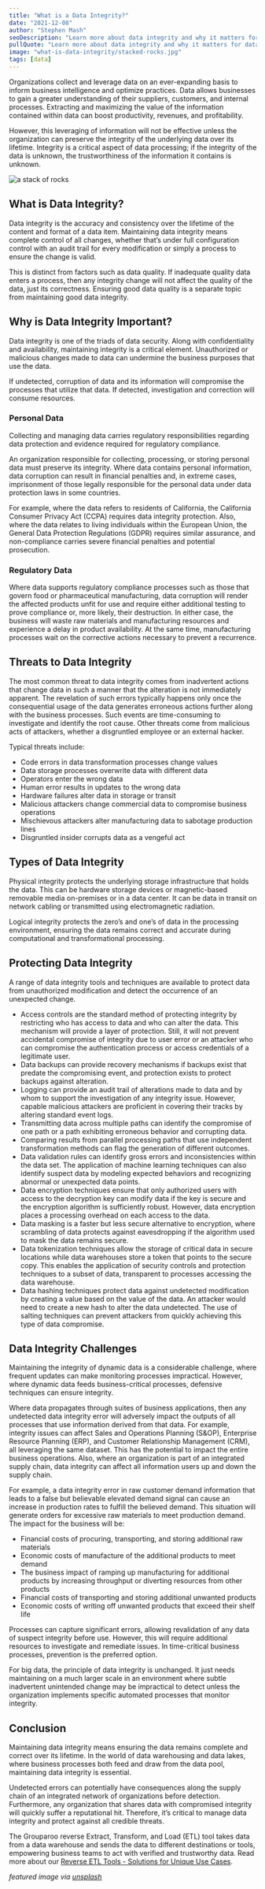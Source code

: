 ```yaml
---
title: "What is a Data Integrity?"
date: "2021-12-08"
author: "Stephen Mash"
seoDescription: "Learn more about data integrity and why it matters for data-driven companies. Grouparoo helps ensure your data is secure and consistent across your systems. ✓ Start a free trial now!"
pullQuote: "Learn more about data integrity and why it matters for data-driven companies. "
image: "what-is-data-integrity/stacked-rocks.jpg"
tags: [data]
---
```


Organizations collect and leverage data on an ever-expanding basis to inform business intelligence and optimize practices. Data allows businesses to gain a greater understanding of their suppliers, customers, and internal processes. Extracting and maximizing the value of the information contained within data can boost productivity, revenues, and profitability.

However, this leveraging of information will not be effective unless the organization can preserve the integrity of the underlying data over its lifetime. Integrity is a critical aspect of data processing; if the integrity of the data is unknown, the trustworthiness of the information it contains is unknown.

<Image
  alt="a stack of rocks"
  src="what-is-data-integrity/stacked-rocks.jpg"
  centered
  height={730}
  width={918}
/>

## What is Data Integrity?

Data integrity is the accuracy and consistency over the lifetime of the content and format of a data item. Maintaining data integrity means complete control of all changes, whether that’s under full configuration control with an audit trail for every modification or simply a process to ensure the change is valid.

This is distinct from factors such as data quality. If inadequate quality data enters a process, then any integrity change will not affect the quality of the data, just its correctness. Ensuring good data quality is a separate topic from maintaining good data integrity.

## Why is Data Integrity Important?

Data integrity is one of the triads of data security. Along with confidentiality and availability, maintaining integrity is a critical element. Unauthorized or malicious changes made to data can undermine the business purposes that use the data.

If undetected, corruption of data and its information will compromise the processes that utilize that data. If detected, investigation and correction will consume resources.

### Personal Data

Collecting and managing data carries regulatory responsibilities regarding data protection and evidence required for regulatory compliance.

An organization responsible for collecting, processing, or storing personal data must preserve its integrity. Where data contains personal information, data corruption can result in financial penalties and, in extreme cases, imprisonment of those legally responsible for the personal data under data protection laws in some countries.

For example, where the data refers to residents of California, the California Consumer Privacy Act (CCPA) requires data integrity protection. Also, where the data relates to living individuals within the European Union, the General Data Protection Regulations (GDPR) requires similar assurance, and non-compliance carries severe financial penalties and potential prosecution.

### Regulatory Data

Where data supports regulatory compliance processes such as those that govern food or pharmaceutical manufacturing, data corruption will render the affected products unfit for use and require either additional testing to prove compliance or, more likely, their destruction. In either case, the business will waste raw materials and manufacturing resources and experience a delay in product availability. At the same time, manufacturing processes wait on the corrective actions necessary to prevent a recurrence.

## Threats to Data Integrity

The most common threat to data integrity comes from inadvertent actions that change data in such a manner that the alteration is not immediately apparent. The revelation of such errors typically happens only once the consequential usage of the data generates erroneous actions further along with the business processes. Such events are time-consuming to investigate and identify the root cause. Other threats come from malicious acts of attackers, whether a disgruntled employee or an external hacker.

Typical threats include:

- Code errors in data transformation processes change values
- Data storage processes overwrite data with different data
- Operators enter the wrong data
- Human error results in updates to the wrong data
- Hardware failures alter data in storage or transit
- Malicious attackers change commercial data to compromise business operations
- Mischievous attackers alter manufacturing data to sabotage production lines
- Disgruntled insider corrupts data as a vengeful act

## Types of Data Integrity

Physical integrity protects the underlying storage infrastructure that holds the data. This can be hardware storage devices or magnetic-based removable media on-premises or in a data center. It can be data in transit on network cabling or transmitted using electromagnetic radiation.

Logical integrity protects the zero’s and one’s of data in the processing environment, ensuring the data remains correct and accurate during computational and transformational processing.

## Protecting Data Integrity

A range of data integrity tools and techniques are available to protect data from unauthorized modification and detect the occurrence of an unexpected change.

- Access controls are the standard method of protecting integrity by restricting who has access to data and who can alter the data. This mechanism will provide a layer of protection. Still, it will not prevent accidental compromise of integrity due to user error or an attacker who can compromise the authentication process or access credentials of a legitimate user.
- Data backups can provide recovery mechanisms if backups exist that predate the compromising event, and protection exists to protect backups against alteration.
- Logging can provide an audit trail of alterations made to data and by whom to support the investigation of any integrity issue. However, capable malicious attackers are proficient in covering their tracks by altering standard event logs.
- Transmitting data across multiple paths can identify the compromise of one path or a path exhibiting erroneous behavior and corrupting data.
- Comparing results from parallel processing paths that use independent transformation methods can flag the generation of different outcomes.
- Data validation rules can identify gross errors and inconsistencies within the data set. The application of machine learning techniques can also identify suspect data by modeling expected behaviors and recognizing abnormal or unexpected data points.
- Data encryption techniques ensure that only authorized users with access to the decryption key can modify data if the key is secure and the encryption algorithm is sufficiently robust. However, data encryption places a processing overhead on each access to the data.
- Data masking is a faster but less secure alternative to encryption, where scrambling of data protects against eavesdropping if the algorithm used to mask the data remains secure.
- Data tokenization techniques allow the storage of critical data in secure locations while data warehouses store a token that points to the secure copy. This enables the application of security controls and protection techniques to a subset of data, transparent to processes accessing the data warehouse.
- Data hashing techniques protect data against undetected modification by creating a value based on the value of the data. An attacker would need to create a new hash to alter the data undetected. The use of salting techniques can prevent attackers from quickly achieving this type of data compromise.

## Data Integrity Challenges

Maintaining the integrity of dynamic data is a considerable challenge, where frequent updates can make monitoring processes impractical. However, where dynamic data feeds business-critical processes, defensive techniques can ensure integrity.

Where data propagates through suites of business applications, then any undetected data integrity error will adversely impact the outputs of all processes that use information derived from that data. For example, integrity issues can affect Sales and Operations Planning (S&OP), Enterprise Resource Planning (ERP), and Customer Relationship Management (CRM), all leveraging the same dataset. This has the potential to impact the entire business operations. Also, where an organization is part of an integrated supply chain, data integrity can affect all information users up and down the supply chain.

For example, a data integrity error in raw customer demand information that leads to a false but believable elevated demand signal can cause an increase in production rates to fulfill the believed demand. This situation will generate orders for excessive raw materials to meet production demand. The impact for the business will be:

- Financial costs of procuring, transporting, and storing additional raw materials
- Economic costs of manufacture of the additional products to meet demand
- The business impact of ramping up manufacturing for additional products by increasing throughput or diverting resources from other products
- Financial costs of transporting and storing additional unwanted products
- Economic costs of writing off unwanted products that exceed their shelf life

Processes can capture significant errors, allowing revalidation of any data of suspect integrity before use. However, this will require additional resources to investigate and remediate issues. In time-critical business processes, prevention is the preferred option.

For big data, the principle of data integrity is unchanged. It just needs maintaining on a much larger scale in an environment where subtle inadvertent unintended change may be impractical to detect unless the organization implements specific automated processes that monitor integrity.

## Conclusion

Maintaining data integrity means ensuring the data remains complete and correct over its lifetime. In the world of data warehousing and data lakes, where business processes both feed and draw from the data pool, maintaining data integrity is essential.

Undetected errors can potentially have consequences along the supply chain of an integrated network of organizations before detection. Furthermore, any organization that shares data with compromised integrity will quickly suffer a reputational hit. Therefore, it’s critical to manage data integrity and protect against all credible threats.

The Grouparoo reverse Extract, Transform, and Load (ETL) tool takes data from a data warehouse and sends the data to different destinations or tools, empowering business teams to act with verified and trustworthy data. Read more about our [Reverse ETL Tools - Solutions for Unique Use Cases](https://www.grouparoo.com/solutions/reverse-etl).

_featured image via [unsplash](https://unsplash.com/photos/hUjSO5dZA_E)_
